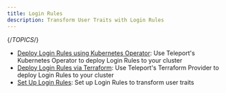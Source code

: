 ```yaml
---
title: Login Rules
description: Transform User Traits with Login Rules
---
```


{/*TOPICS*/}

- [Deploy Login Rules using Kubernetes Operator](login-rules/kubernetes.mdx): Use Teleport's Kubernetes Operator to deploy Login Rules to your cluster
- [Deploy Login Rules via Terraform](login-rules/terraform.mdx): Use Teleport's Terraform Provider to deploy Login Rules to your cluster
- [Set Up Login Rules](login-rules/guide.mdx): Set up Login Rules to transform user traits
